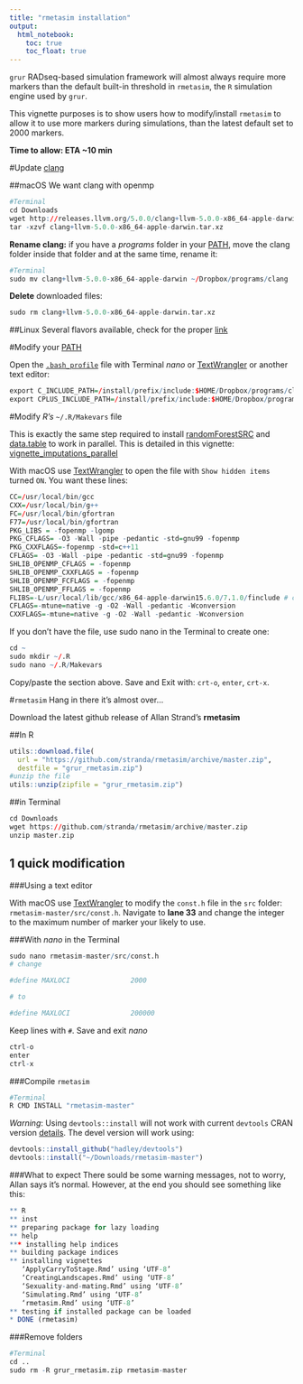 ```yaml
---
title: "rmetasim installation"
output: 
  html_notebook:
    toc: true
    toc_float: true
---
```


`grur` RADseq-based simulation framework will almost always require more markers
than the default built-in threshold in `rmetasim`, the `R` simulation engine
used by `grur`.

This vignette purposes is to show users how to modify/install
`rmetasim` to allow it to use more markers during simulations, than the 
latest default set to 2000 markers. 


**Time to allow: ETA ~10 min**

#Update [clang](https://en.wikipedia.org/wiki/Clang) 

##macOS
We want clang with openmp
```r
#Terminal
cd Downloads
wget http://releases.llvm.org/5.0.0/clang+llvm-5.0.0-x86_64-apple-darwin.tar.xz
tar -xzvf clang+llvm-5.0.0-x86_64-apple-darwin.tar.xz
```

**Rename clang:** if you have a *programs* folder in your [PATH](http://gbs-cloud-tutorial.readthedocs.io/en/latest/03_computer_setup.html?highlight=PATH#save-time), move the clang folder inside that folder and at the same time, rename it:
```r
#Terminal
sudo mv clang+llvm-5.0.0-x86_64-apple-darwin ~/Dropbox/programs/clang
```

**Delete** downloaded files:
```r
sudo rm clang+llvm-5.0.0-x86_64-apple-darwin.tar.xz
```

##Linux
Several flavors available, check for the proper [link](http://releases.llvm.org/download.html)


#Modify your [PATH](http://gbs-cloud-tutorial.readthedocs.io/en/latest/03_computer_setup.html?highlight=PATH#save-time)

Open the [`.bash_profile`](http://gbs-cloud-tutorial.readthedocs.io/en/latest/03_computer_setup.html?highlight=bash_profile#save-time) file with Terminal *nano* or [TextWrangler](http://gbs-cloud-tutorial.readthedocs.io/en/latest/03_computer_setup.html#install-textwrangler) or another text editor:
```r
export C_INCLUDE_PATH=/install/prefix/include:$HOME/Dropbox/programs/clang/include/clang-c:$C_INCLUDE_PATH
export CPLUS_INCLUDE_PATH=/install/prefix/include:$HOME/Dropbox/programs/clang/include/c++:$CPLUS_INCLUDE_PATH
```

#Modify *R's* `~/.R/Makevars` file

This is exactly the same step required to install [randomForestSRC](http://www.ccs.miami.edu/~hishwaran/rfsrc.html) and 
[data.table](https://github.com/Rdatatable/data.table) to work in parallel.
This is detailed in this vignette: [vignette_imputations_parallel](https://github.com/thierrygosselin/grur/blob/master/vignettes/vignette_imputations_parallel.Rmd)

With macOS use [TextWrangler](http://gbs-cloud-tutorial.readthedocs.io/en/latest/03_computer_setup.html#install-textwrangler) to open the file with `Show hidden items` turned `ON`. You want these lines:
```r
CC=/usr/local/bin/gcc
CXX=/usr/local/bin/g++
FC=/usr/local/bin/gfortran
F77=/usr/local/bin/gfortran
PKG_LIBS = -fopenmp -lgomp
PKG_CFLAGS= -O3 -Wall -pipe -pedantic -std=gnu99 -fopenmp
PKG_CXXFLAGS=-fopenmp -std=c++11
CFLAGS= -O3 -Wall -pipe -pedantic -std=gnu99 -fopenmp
SHLIB_OPENMP_CFLAGS = -fopenmp
SHLIB_OPENMP_CXXFLAGS = -fopenmp
SHLIB_OPENMP_FCFLAGS = -fopenmp
SHLIB_OPENMP_FFLAGS = -fopenmp
FLIBS=-L/usr/local/lib/gcc/x86_64-apple-darwin15.6.0/7.1.0/finclude # change according to your computer compiler version
CFLAGS=-mtune=native -g -O2 -Wall -pedantic -Wconversion
CXXFLAGS=-mtune=native -g -O2 -Wall -pedantic -Wconversion
```

If you don't have the file, use sudo nano in the Terminal to create one:
```r
cd ~
sudo mkdir ~/.R
sudo nano ~/.R/Makevars
```
Copy/paste the section above. Save and Exit with: `crt-o`, `enter`, `crt-x`.

#`rmetasim`
Hang in there it's almost over...

Download the latest github release of Allan Strand's **rmetasim**

##In R
```r
utils::download.file(
  url = "https://github.com/stranda/rmetasim/archive/master.zip",
  destfile = "grur_rmetasim.zip")
#unzip the file
utils::unzip(zipfile = "grur_rmetasim.zip")
```


##in Terminal
```r
cd Downloads
wget https://github.com/stranda/rmetasim/archive/master.zip
unzip master.zip
```

## 1 quick modification

###Using a text editor

With macOS use [TextWrangler](http://gbs-cloud-tutorial.readthedocs.io/en/latest/03_computer_setup.html#install-textwrangler) to modify the `const.h` file in the `src` folder: `rmetasim-master/src/const.h`.
Navigate to **lane 33** and change the integer to the maximum number of marker
your likely to use.

###With *nano* in the Terminal
```r
sudo nano rmetasim-master/src/const.h
# change

#define MAXLOCI               2000

# to

#define MAXLOCI               200000

```

Keep lines with `#`. Save and exit *nano*
```r
ctrl-o
enter
ctrl-x
```

###Compile `rmetasim`

```r
#Terminal
R CMD INSTALL "rmetasim-master"
```

*Warning*: Using `devtools::install` will not work with current `devtools` CRAN version [details](https://community.rstudio.com/t/difference-between-r-cmd-install-and-devtools-install/1441/3).
The devel version will work using:

```r
devtools::install_github("hadley/devtools")
devtools::install("~/Downloads/rmetasim-master")
```


###What to expect
There sould be some warning messages, not to worry, Allan says it's normal.
However, at the end you should see something like this:
```r
** R
** inst
** preparing package for lazy loading
** help
*** installing help indices
** building package indices
** installing vignettes
   ‘ApplyCarryToStage.Rmd’ using ‘UTF-8’ 
   ‘CreatingLandscapes.Rmd’ using ‘UTF-8’ 
   ‘Sexuality-and-mating.Rmd’ using ‘UTF-8’ 
   ‘Simulating.Rmd’ using ‘UTF-8’ 
   ‘rmetasim.Rmd’ using ‘UTF-8’ 
** testing if installed package can be loaded
* DONE (rmetasim)
```


###Remove folders
```r
#Terminal
cd ..
sudo rm -R grur_rmetasim.zip rmetasim-master
```



